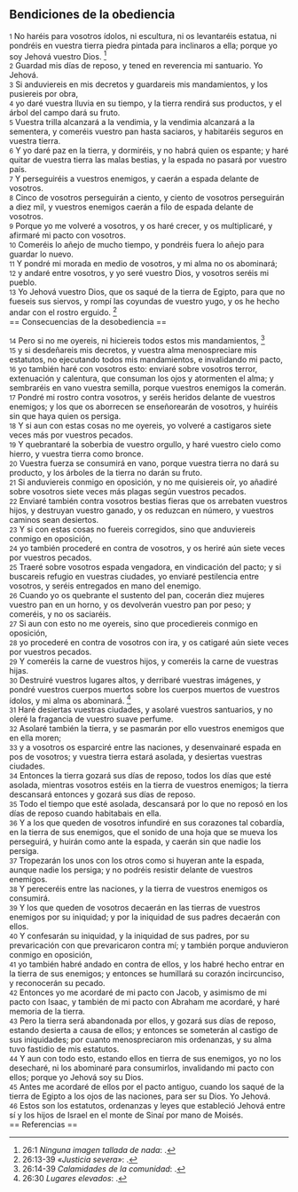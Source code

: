== Bendiciones de la obediencia ==

{{anchor|1}} <small>1</small> No haréis para vosotros ídolos, ni escultura,  ni os levantaréis estatua, ni pondréis en vuestra tierra piedra pintada para inclinaros a ella; porque yo soy Jehová vuestro Dios. <ref>26:1 ''Ninguna imagen tallada de nada'': {{lib|LU|88|2|5}}.</ref><br>
{{anchor|2}} <small>2</small> Guardad mis días de reposo, y tened en reverencia mi santuario. Yo Jehová.<br>
{{anchor|3}} <small>3</small> Si anduviereis en mis decretos y guardareis mis mandamientos, y los pusiereis por obra,<br>
{{anchor|4}} <small>4</small> yo daré vuestra lluvia en su tiempo, y la tierra rendirá sus productos, y el árbol del campo dará su fruto.<br>
{{anchor|5}} <small>5</small> Vuestra trilla alcanzará a la vendimia, y la vendimia alcanzará a la sementera, y comeréis vuestro pan hasta saciaros, y habitaréis seguros en vuestra tierra.<br>
{{anchor|6}} <small>6</small> Y yo daré paz en la tierra, y dormiréis, y no habrá quien os espante; y haré quitar de vuestra tierra las malas bestias, y la espada no pasará por vuestro país.<br>
{{anchor|7}} <small>7</small> Y perseguiréis a vuestros enemigos, y caerán a espada delante de vosotros.<br>
{{anchor|8}} <small>8</small> Cinco de vosotros perseguirán a ciento, y ciento de vosotros perseguirán a diez mil, y vuestros enemigos caerán a filo de espada delante de vosotros.<br>
{{anchor|9}} <small>9</small> Porque yo me volveré a vosotros, y os haré crecer, y os multiplicaré, y afirmaré mi pacto con vosotros.<br>
{{anchor|10}} <small>10</small> Comeréis lo añejo de mucho tiempo, y pondréis fuera lo añejo para guardar lo nuevo.<br>
{{anchor|11}} <small>11</small> Y pondré mi morada en medio de vosotros, y mi alma no os abominará;<br>
{{anchor|12}} <small>12</small> y andaré entre vosotros, y yo seré vuestro Dios, y vosotros seréis mi pueblo.<br>
{{anchor|13}} <small>13</small> Yo Jehová vuestro Dios, que os saqué de la tierra de Egipto, para que no fueseis sus siervos, y rompí las coyundas de vuestro yugo, y os he hecho andar con el rostro erguido. <ref>26:13-39 ''«Justicia severa»'': {{lib|LU|20|6|7}}.</ref><br>
== Consecuencias de la desobediencia ==

{{anchor|14}} <small>14</small> Pero si no me oyereis, ni hiciereis todos estos mis mandamientos, <ref>26:14-39 ''Calamidades de la comunidad'': {{lib|LU|89|2|4}}.</ref><br>
{{anchor|15}} <small>15</small> y si desdeñareis mis decretos, y vuestra alma menospreciare mis estatutos, no ejecutando todos mis mandamientos, e invalidando mi pacto,<br>
{{anchor|16}} <small>16</small> yo también haré con vosotros esto: enviaré sobre vosotros terror, extenuación y calentura, que consuman los ojos y atormenten el alma; y sembraréis en vano vuestra semilla, porque vuestros enemigos la comerán.<br>
{{anchor|17}} <small>17</small> Pondré mi rostro contra vosotros, y seréis heridos delante de vuestros enemigos; y los que os aborrecen se enseñorearán de vosotros, y huiréis sin que haya quien os persiga.<br>
{{anchor|18}} <small>18</small> Y si aun con estas cosas no me oyereis, yo volveré a castigaros siete veces más por vuestros pecados.<br>
{{anchor|19}} <small>19</small> Y quebrantaré la soberbia de vuestro orgullo, y haré vuestro cielo como hierro, y vuestra tierra como bronce.<br>
{{anchor|20}} <small>20</small> Vuestra fuerza se consumirá en vano, porque vuestra tierra no dará su producto, y los árboles de la tierra no darán su fruto.<br>
{{anchor|21}} <small>21</small> Si anduviereis conmigo en oposición, y no me quisiereis oír, yo añadiré sobre vosotros siete veces más plagas según vuestros pecados.<br>
{{anchor|22}} <small>22</small> Enviaré también contra vosotros bestias fieras que os arrebaten vuestros hijos, y destruyan vuestro ganado, y os reduzcan en número, y vuestros caminos sean desiertos.<br>
{{anchor|23}} <small>23</small> Y si con estas cosas no fuereis corregidos, sino que anduviereis conmigo en oposición,<br>
{{anchor|24}} <small>24</small> yo también procederé en contra de vosotros, y os heriré aún siete veces por vuestros pecados.<br>
{{anchor|25}} <small>25</small> Traeré sobre vosotros espada vengadora, en vindicación del pacto; y si buscareis refugio en vuestras ciudades, yo enviaré pestilencia entre vosotros, y seréis entregados en mano del enemigo.<br>
{{anchor|26}} <small>26</small> Cuando yo os quebrante el sustento del pan, cocerán diez mujeres vuestro pan en un horno, y os devolverán vuestro pan por peso; y comeréis, y no os saciaréis.<br>
{{anchor|27}} <small>27</small> Si aun con esto no me oyereis, sino que procediereis conmigo en oposición,<br>
{{anchor|28}} <small>28</small> yo procederé en contra de vosotros con ira, y os catigaré aún siete veces por vuestros pecados.<br>
{{anchor|29}} <small>29</small> Y comeréis la carne de vuestros hijos, y comeréis la carne de vuestras hijas.<br>
{{anchor|30}} <small>30</small> Destruiré vuestros lugares altos, y derribaré vuestras imágenes, y pondré vuestros cuerpos muertos sobre los cuerpos muertos de vuestros ídolos, y mi alma os abominará. <ref>26:30 ''Lugares elevados'': {{lib|LU|85|1|5}}.</ref><br>
{{anchor|31}} <small>31</small> Haré desiertas vuestras ciudades, y asolaré vuestros santuarios, y no oleré la fragancia de vuestro suave perfume.<br>
{{anchor|32}} <small>32</small> Asolaré también la tierra, y se pasmarán por ello vuestros enemigos que en ella moren;<br>
{{anchor|33}} <small>33</small> y a vosotros os esparciré entre las naciones, y desenvainaré espada en pos de vosotros; y vuestra tierra estará asolada, y desiertas vuestras ciudades.<br>
{{anchor|34}} <small>34</small> Entonces la tierra gozará sus días de reposo, todos los días que esté asolada, mientras vosotros estéis en la tierra de vuestros enemigos; la tierra descansará entonces y gozará sus días de reposo.<br>
{{anchor|35}} <small>35</small> Todo el tiempo que esté asolada, descansará por lo que no reposó en los días de reposo cuando habitabais en ella.<br>
{{anchor|36}} <small>36</small> Y a los que queden de vosotros infundiré en sus corazones tal cobardía, en la tierra de sus enemigos, que el sonido de una hoja que se mueva los perseguirá, y huirán como ante la espada, y caerán sin que nadie los persiga.<br>
{{anchor|37}} <small>37</small> Tropezarán los unos con los otros como si huyeran ante la espada, aunque nadie los persiga; y no podréis resistir delante de vuestros enemigos.<br>
{{anchor|38}} <small>38</small> Y pereceréis entre las naciones, y la tierra de vuestros enemigos os consumirá.<br>
{{anchor|39}} <small>39</small> Y los que queden de vosotros decaerán en las tierras de vuestros enemigos por su iniquidad; y por la iniquidad de sus padres decaerán con ellos.<br>
{{anchor|40}} <small>40</small> Y confesarán su iniquidad, y la iniquidad de sus padres, por su prevaricación con que prevaricaron contra mí; y también porque anduvieron conmigo en oposición,<br>
{{anchor|41}} <small>41</small> yo también habré andado en contra de ellos, y los habré hecho entrar en la tierra de sus enemigos; y entonces se humillará su corazón incircunciso, y reconocerán su pecado.<br>
{{anchor|42}} <small>42</small> Entonces yo me acordaré de mi pacto con Jacob, y asimismo de mi pacto con Isaac, y también de mi pacto con Abraham me acordaré, y haré memoria de la tierra.<br>
{{anchor|43}} <small>43</small> Pero la tierra será abandonada por ellos, y gozará sus días de reposo, estando desierta a causa de ellos; y entonces se someterán al castigo de sus iniquidades; por cuanto menospreciaron mis ordenanzas, y su alma tuvo fastidio de mis estatutos.<br>
{{anchor|44}} <small>44</small> Y aun con todo esto, estando ellos en tierra de sus enemigos, yo no los desecharé, ni los abominaré para consumirlos, invalidando mi pacto con ellos; porque yo Jehová soy su Dios.<br>
{{anchor|45}} <small>45</small> Antes me acordaré de ellos por el pacto antiguo, cuando los saqué de la tierra de Egipto a los ojos de las naciones, para ser su Dios. Yo Jehová.<br>
{{anchor|46}} <small>46</small> Estos son los estatutos, ordenanzas y leyes que estableció Jehová entre sí y los hijos de Israel en el monte de Sinaí por mano de Moisés.<br>
== Referencias ==

<references />
